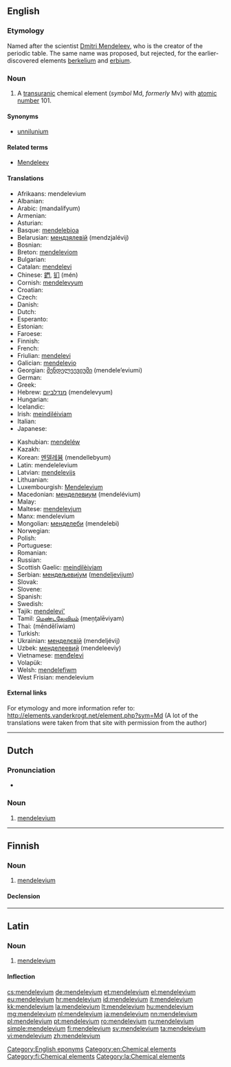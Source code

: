 {{also|Mendelevium}}
==English==
{{elements|Md|fermium|Fm|nobelium|No}}

===Etymology===
Named after the scientist [[w:Dmitri Mendeleev|Dmitri Mendeleev]], who is the creator of the periodic table. The same name was proposed, but rejected, for the earlier-discovered elements [[berkelium]] and [[erbium]].

===Noun===
{{en-noun|-}}
{{wikipedia}}

# A [[transuranic]] chemical element (''symbol'' Md, ''formerly'' Mv) with [[atomic number]] 101.

====Synonyms====
* [[unnilunium]]

====Related terms====
* [[w:Dmitri Mendeleev|Mendeleev]]

====Translations====
{{trans-top|chemical element}}
* Afrikaans: mendelevium
* Albanian: {{t-|sq|mendelevium|xs=Albanian}}
* Arabic: {{Arab|[[مندلفيوم]]}} (mandalífyum) {{m}}
* Armenian: {{t-|hy|մենդելեւիում|tr=mendelewium}}
* Asturian: {{t|ast|mendeleviu|m}}
* Basque: [[mendelebioa]]
* Belarusian: [[мендзялевiй]] (mendzjalévij) {{m}}
* Bosnian: {{t-|bs|mendelevij}}
* Breton: [[mendeleviom]]
* Bulgarian: {{t-|bg|менделевий|m|tr=mendelévij}}
* Catalan: [[mendelevi]]
* Chinese: [[鍆]], [[钔]] (mén)
* Cornish: [[mendelevyum]]
* Croatian: {{t+|hr|mendelevij}}
* Czech: {{t+|cs|mendelevium}}
* Danish: {{t-|da|mendelevium}}
* Dutch: {{t+|nl|mendelevium|n}}
* Esperanto: {{t-|eo|mendelevio|xs=Esperanto}}
* Estonian: {{t-|et|mendeleevium}}
* Faroese: {{t-|fo|mendelevium|xs=Faroese}}
* Finnish: {{t+|fi|mendelevium}}
* French: {{t+|fr|mendélévium|m}}
* Friulian: [[mendelevi]]
* Galician: [[mendelevio]]
* Georgian: [[მენდელეევიუმი]] (mendele’eviumi)
* German: {{t+|de|Mendelevium|n}}
* Greek: {{t|el|μεντελέβιο|n|tr=mentelévio}}
* Hebrew: [[מנדלביום]] (mendelevyum)
* Hungarian: {{t+|hu|mendelévium}}
* Icelandic: {{t+|is|mendelevín}}
* Irish: [[meindiléiviam]]
* Italian: {{t+|it|mendelevio|m}}
* Japanese: {{t+|ja|メンデレビウム|tr=menderebiumu}}
{{trans-mid}}
* Kashubian: [[mendeléw]]
* Kazakh: {{t-|kk|менделевий|tr=mendelevii|sc=Cyrl|xs=Kazakh}}
* Korean: [[멘델레븀]] (mendellebyum)
* Latin: mendelelevium
* Latvian: [[mendelevijs]]
* Lithuanian: {{t+|lt|mendelevis|xs=Lithuanian}}
* Luxembourgish: [[Mendelevium]]
* Macedonian: [[менделевиум]] (mendelévium) {{m}}
* Malay: {{t-|ms|mendelevium|xs=Malay}}
* Maltese: [[mendelevjum]]
* Manx: mendelevium
* Mongolian: [[менделеби]] (mendelebi)
* Norwegian: {{t-|no|mendelevium}}
* Polish: {{t+|pl|mendelew|m}}
* Portuguese: {{t+|pt|mendelévio|m}}
* Romanian: {{t+|ro|mendeleviu|n}}
* Russian: {{t+|ru|менделевий|m|tr=mendelévij}}
* Scottish Gaelic: [[meindilèiviam]]
* Serbian: [[мендељевиjум]] ([[mendeljevijum]]) {{m}}
* Slovak: {{t-|sk|mendelevium}}
* Slovene: {{t+|sl|mendelevij|m}}
* Spanish: {{t+|es|mendelevio|m}}
* Swedish: {{t+|sv|mendelevium}}
* Tajik: [[mendelevi']]
* Tamil: [[மெண்டலேவியம்]] (meņţalēviyam)
* Thai: {{Thai|[[เมนเดลีเวียม]]}} (mēndēlīwiam)
* Turkish: {{t+|tr|mendelevyum}}
* Ukrainian: [[менделєвiй]] (mendeljévij) {{m}}
* Uzbek: [[менделеевий]] (mendeleeviy)
* Vietnamese: [[menđelevi]]
* Volapük: {{t|vo|mendelevin|xs=Volapük}}
* Welsh: [[mendelefiwm]]
* West Frisian: mendelevium
{{trans-bottom}}

====External links====
For etymology and more information refer to:
http://elements.vanderkrogt.net/element.php?sym=Md
(A lot of the translations were taken from that site with permission from the author)

<!--SOED-->

[[Category:English eponyms]]
[[Category:en:Chemical elements]]

----

==Dutch==
{{wikipedia|lang=nl}}
{{elements|Md|fermium|Fm|nobelium|No|lang=nl}}

===Pronunciation===
* {{audio|Nl-mendelevium.ogg|Audio}}

===Noun===
{{nl-noun|n|-|-}}

# [[#English|mendelevium]]

----

==Finnish==
{{wikipedia|lang=fi}}

===Noun===
{{fi-noun}}

# [[#English|mendelevium]]

====Declension====
{{fi-decl-risti|mendelevium|i=0}}

[[Category:fi:Chemical elements]]

----

==Latin==
{{wikipedia|lang=la}}

===Noun===
{{la-noun|mendelevium|mendelevii|mendeleviī|n|second}}

# [[#English|mendelevium]]

====Inflection====
{{la-decl-2nd-N|mendelevi}}

[[Category:la:Chemical elements]]

[[cs:mendelevium]]
[[de:mendelevium]]
[[et:mendelevium]]
[[el:mendelevium]]
[[eu:mendelevium]]
[[hr:mendelevium]]
[[id:mendelevium]]
[[it:mendelevium]]
[[kk:mendelevium]]
[[la:mendelevium]]
[[lt:mendelevium]]
[[hu:mendelevium]]
[[mg:mendelevium]]
[[nl:mendelevium]]
[[ja:mendelevium]]
[[nn:mendelevium]]
[[pl:mendelevium]]
[[pt:mendelevium]]
[[ro:mendelevium]]
[[ru:mendelevium]]
[[simple:mendelevium]]
[[fi:mendelevium]]
[[sv:mendelevium]]
[[ta:mendelevium]]
[[vi:mendelevium]]
[[zh:mendelevium]]